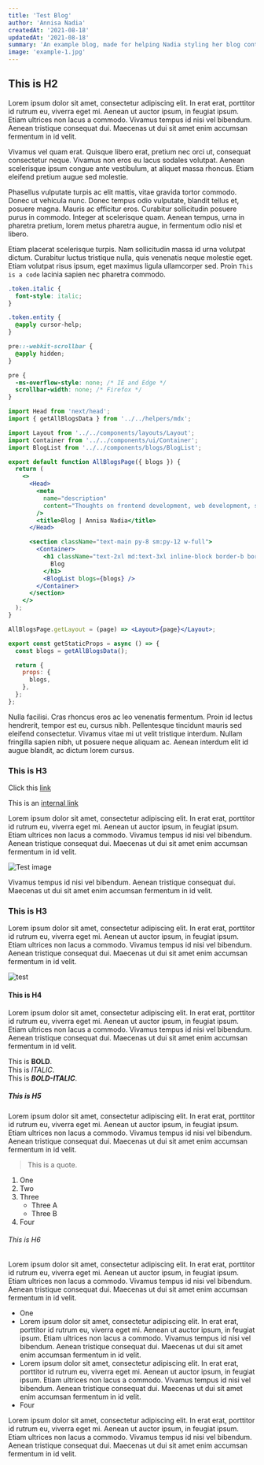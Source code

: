 ```yaml
---
title: 'Test Blog'
author: 'Annisa Nadia'
createdAt: '2021-08-18'
updatedAt: '2021-08-18'
summary: 'An example blog, made for helping Nadia styling her blog content.'
image: 'example-1.jpg'
---
```


## This is H2

Lorem ipsum dolor sit amet, consectetur adipiscing elit. In erat erat, porttitor id rutrum eu, viverra eget mi.
Aenean ut auctor ipsum, in feugiat ipsum. Etiam ultrices non lacus a commodo. Vivamus tempus id nisi vel bibendum.
Aenean tristique consequat dui. Maecenas ut dui sit amet enim accumsan fermentum in id velit.

Vivamus vel quam erat. Quisque libero erat, pretium nec orci ut, consequat consectetur neque. Vivamus non eros eu lacus sodales volutpat.
Aenean scelerisque ipsum congue ante vestibulum, at aliquet massa rhoncus. Etiam eleifend pretium augue sed molestie.

Phasellus vulputate turpis ac elit mattis, vitae gravida tortor commodo. Donec ut vehicula nunc. Donec tempus odio vulputate, blandit tellus et, posuere magna.
Mauris ac efficitur eros. Curabitur sollicitudin posuere purus in commodo. Integer at scelerisque quam.
Aenean tempus, urna in pharetra pretium, lorem metus pharetra augue, in fermentum odio nisl et libero.

Etiam placerat scelerisque turpis. Nam sollicitudin massa id urna volutpat dictum. Curabitur luctus tristique nulla, quis venenatis neque molestie eget.
Etiam volutpat risus ipsum, eget maximus ligula ullamcorper sed. Proin `This is a code` lacinia sapien nec pharetra commodo.

```css
.token.italic {
  font-style: italic;
}

.token.entity {
  @apply cursor-help;
}

pre::-webkit-scrollbar {
  @apply hidden;
}

pre {
  -ms-overflow-style: none; /* IE and Edge */
  scrollbar-width: none; /* Firefox */
}
```

```jsx
import Head from 'next/head';
import { getAllBlogsData } from '../../helpers/mdx';

import Layout from '../../components/layouts/Layout';
import Container from '../../components/ui/Container';
import BlogList from '../../components/blogs/BlogList';

export default function AllBlogsPage({ blogs }) {
  return (
    <>
      <Head>
        <meta
          name="description"
          content="Thoughts on frontend development, web development, software engineering, life, and more."
        />
        <title>Blog | Annisa Nadia</title>
      </Head>

      <section className="text-main py-8 sm:py-12 w-full">
        <Container>
          <h1 className="text-2xl md:text-3xl inline-block border-b border-gray-300 dark:border-gray-600 mb-7">
            Blog
          </h1>
          <BlogList blogs={blogs} />
        </Container>
      </section>
    </>
  );
}

AllBlogsPage.getLayout = (page) => <Layout>{page}</Layout>;

export const getStaticProps = async () => {
  const blogs = getAllBlogsData();

  return {
    props: {
      blogs,
    },
  };
};
```

Nulla facilisi. Cras rhoncus eros ac leo venenatis fermentum. Proin id lectus hendrerit, tempor est eu, cursus nibh.
Pellentesque tincidunt mauris sed eleifend consectetur. Vivamus vitae mi ut velit tristique interdum.
Nullam fringilla sapien nibh, ut posuere neque aliquam ac. Aenean interdum elit id augue blandit, ac dictum lorem cursus.

### This is H3

Click this [link](https://github.com/nadiannis)

This is an [internal link](/about)

Lorem ipsum dolor sit amet, consectetur adipiscing elit. In erat erat, porttitor id rutrum eu, viverra eget mi.
Aenean ut auctor ipsum, in feugiat ipsum. Etiam ultrices non lacus a commodo. Vivamus tempus id nisi vel bibendum.
Aenean tristique consequat dui. Maecenas ut dui sit amet enim accumsan fermentum in id velit.

![Test image](/static/images/blogs/test-blog/example-2.jpg)

Vivamus tempus id nisi vel bibendum.
Aenean tristique consequat dui. Maecenas ut dui sit amet enim accumsan fermentum in id velit.

### This is H3

Lorem ipsum dolor sit amet, consectetur adipiscing elit. In erat erat, porttitor id rutrum eu, viverra eget mi.
Aenean ut auctor ipsum, in feugiat ipsum. Etiam ultrices non lacus a commodo. Vivamus tempus id nisi vel bibendum.
Aenean tristique consequat dui. Maecenas ut dui sit amet enim accumsan fermentum in id velit.

<div className="unset-img">
  <Image
    src="/static/images/blogs/test-blog/example-3.jpg"
    alt="test"
    layout="fill"
    className="custom-img"
  />
</div>

#### This is H4

Lorem ipsum dolor sit amet, consectetur adipiscing elit. In erat erat, porttitor id rutrum eu, viverra eget mi.
Aenean ut auctor ipsum, in feugiat ipsum. Etiam ultrices non lacus a commodo. Vivamus tempus id nisi vel bibendum.
Aenean tristique consequat dui. Maecenas ut dui sit amet enim accumsan fermentum in id velit.

This is **BOLD**.<br />
This is _ITALIC_.<br />
This is **_BOLD-ITALIC_**.

##### This is H5

Lorem ipsum dolor sit amet, consectetur adipiscing elit. In erat erat, porttitor id rutrum eu, viverra eget mi.
Aenean ut auctor ipsum, in feugiat ipsum. Etiam ultrices non lacus a commodo. Vivamus tempus id nisi vel bibendum.
Aenean tristique consequat dui. Maecenas ut dui sit amet enim accumsan fermentum in id velit.

> This is a quote.

1. One
2. Two
3. Three
   - Three A
   - Three B
4. Four

###### This is H6

Lorem ipsum dolor sit amet, consectetur adipiscing elit. In erat erat, porttitor id rutrum eu, viverra eget mi.
Aenean ut auctor ipsum, in feugiat ipsum. Etiam ultrices non lacus a commodo. Vivamus tempus id nisi vel bibendum.
Aenean tristique consequat dui. Maecenas ut dui sit amet enim accumsan fermentum in id velit.

- One
- Lorem ipsum dolor sit amet, consectetur adipiscing elit. In erat erat, porttitor id rutrum eu, viverra eget mi.
  Aenean ut auctor ipsum, in feugiat ipsum. Etiam ultrices non lacus a commodo. Vivamus tempus id nisi vel bibendum.
  Aenean tristique consequat dui. Maecenas ut dui sit amet enim accumsan fermentum in id velit.
- Lorem ipsum dolor sit amet, consectetur adipiscing elit. In erat erat, porttitor id rutrum eu, viverra eget mi.
  Aenean ut auctor ipsum, in feugiat ipsum. Etiam ultrices non lacus a commodo. Vivamus tempus id nisi vel bibendum.
  Aenean tristique consequat dui. Maecenas ut dui sit amet enim accumsan fermentum in id velit.
- Four

Lorem ipsum dolor sit amet, consectetur adipiscing elit. In erat erat, porttitor id rutrum eu, viverra eget mi.
Aenean ut auctor ipsum, in feugiat ipsum. Etiam ultrices non lacus a commodo. Vivamus tempus id nisi vel bibendum.
Aenean tristique consequat dui. Maecenas ut dui sit amet enim accumsan fermentum in id velit.
